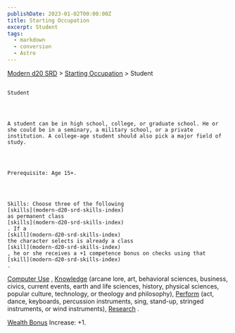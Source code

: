 ```yaml
---
publishDate: 2023-01-02T00:00:00Z
title: Starting Occupation
excerpt: Student
tags:
  - markdown
  - conversion
  - Astro
---
```


[Modern d20 SRD](/#modernD20) >
[Starting Occupation](modern-d20-srd-starting-occupation-index) > Student

##

    Student




    A student can be in high school, college, or graduate school. He or she could be in a seminary, a military school, or a private institution. A college-age student should also pick a major field of study.




    Prerequisite: Age 15+.




    Skills: Choose three of the following
    [skills](modern-d20-srd-skills-index)
    as permanent class
    [skills](modern-d20-srd-skills-index)
    . If a
    [skill](modern-d20-srd-skills-index)
    the character selects is already a class
    [skill](modern-d20-srd-skills-index)
    , he or she receives a +1 competence bonus on checks using that
    [skill](modern-d20-srd-skills-index)
    .

[Computer Use](modern-d20-srd-skills-computer-use)
,
[Knowledge](modern-d20-srd-skills-knowledge)
(arcane lore, art, behavioral sciences, business,
civics, current events, earth and life sciences, history, physical sciences,
popular culture, technology, or theology and philosophy),
[Perform](modern-d20-srd-skills-perform)
(act, dance,
keyboards, percussion instruments, sing, stand-up, stringed instruments, or
wind instruments),
[Research](modern-d20-srd-skills-research)
.

[Wealth Bonus](modern-d20-srd-wealth-wealth-bonus)
Increase: +1.
